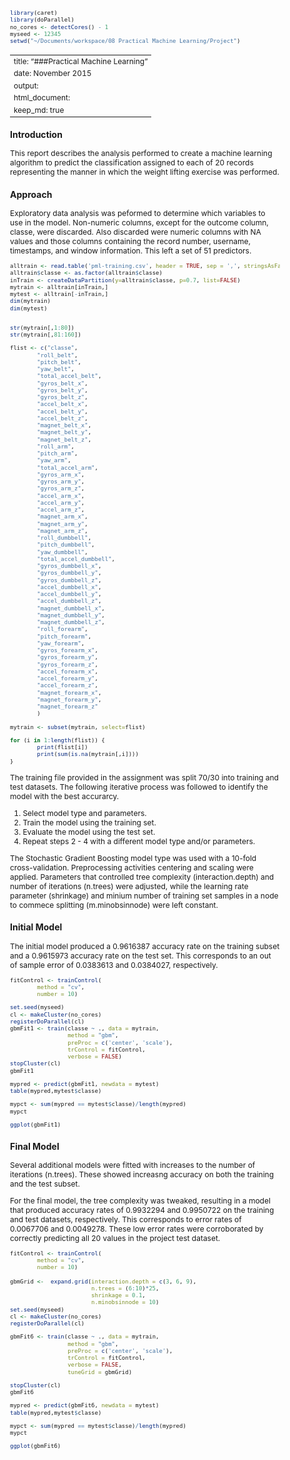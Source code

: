 ```r
library(caret)
library(doParallel)
no_cores <- detectCores() - 1
myseed <- 12345
setwd("~/Documents/workspace/08 Practical Machine Learning/Project")
```

---
title: "###Practical Machine Learning"
date: November 2015
output: 
  html_document:
    keep_md: true
---
<style type="text/css">

body, td {
   font-size: 12px;
}
code.r{
  font-size: 9px;
}
pre {
  font-size: 9px
}
</style>

### Introduction
This report describes the analysis performed to create a machine learning
algorithm to predict the classification assigned to each of 20 records representing
the manner in which the weight lifting exercise was performed.  

### Approach
Exploratory data analysis was peformed to determine which variables to use in the
model.  Non-numeric columns, except for the outcome column, classe, were discarded.
Also discarded were numeric columns with NA values and those columns containing the
record number, username, timestamps, and window information.  This left a set of 51 predictors.

```r
alltrain <- read.table('pml-training.csv', header = TRUE, sep = ',', stringsAsFactors=FALSE)
alltrain$classe <- as.factor(alltrain$classe)
inTrain <- createDataPartition(y=alltrain$classe, p=0.7, list=FALSE)
mytrain <- alltrain[inTrain,]
mytest <- alltrain[-inTrain,]
dim(mytrain)
dim(mytest)


str(mytrain[,1:80])
str(mytrain[,81:160])

flist <- c("classe",
        "roll_belt",
        "pitch_belt",
        "yaw_belt",
        "total_accel_belt",
        "gyros_belt_x",
        "gyros_belt_y",
        "gyros_belt_z",
        "accel_belt_x",
        "accel_belt_y",
        "accel_belt_z",
        "magnet_belt_x",
        "magnet_belt_y",
        "magnet_belt_z",
        "roll_arm",
        "pitch_arm",
        "yaw_arm",
        "total_accel_arm",
        "gyros_arm_x",
        "gyros_arm_y",
        "gyros_arm_z",
        "accel_arm_x",
        "accel_arm_y",
        "accel_arm_z",
        "magnet_arm_x",
        "magnet_arm_y",
        "magnet_arm_z",
        "roll_dumbbell",
        "pitch_dumbbell",
        "yaw_dumbbell",
        "total_accel_dumbbell",
        "gyros_dumbbell_x",
        "gyros_dumbbell_y",
        "gyros_dumbbell_z",
        "accel_dumbbell_x",
        "accel_dumbbell_y",
        "accel_dumbbell_z",
        "magnet_dumbbell_x",
        "magnet_dumbbell_y",
        "magnet_dumbbell_z",
        "roll_forearm",
        "pitch_forearm",
        "yaw_forearm",
        "gyros_forearm_x",
        "gyros_forearm_y",
        "gyros_forearm_z",
        "accel_forearm_x",
        "accel_forearm_y",
        "accel_forearm_z",
        "magnet_forearm_x",
        "magnet_forearm_y",
        "magnet_forearm_z"
        )

mytrain <- subset(mytrain, select=flist)

for (i in 1:length(flist)) {
        print(flist[i])
        print(sum(is.na(mytrain[,i])))
}
```

The training file provided in the assignment was split 70/30 into training and
test datasets. 
The following iterative process was followed to identify the
model with the best accurarcy.

1. Select model type and parameters.
2. Train the model using the training set.
3. Evaluate the model using the test set.
4. Repeat steps 2 - 4 with a different model type and/or parameters.

The Stochastic Gradient Boosting model type was used with a 10-fold
cross-validation.  Preprocessing activities centering and scaling were applied.
Parameters that controlled tree complexity (interaction.depth) and number of 
iterations (n.trees) were adjusted, while the learning rate parameter (shrinkage) 
and minium number of training set samples in a node to commece splitting 
(m.minobsinnode) were left constant.

### Initial Model
The initial model produced a 0.9616387 accuracy rate on the training subset and
a 0.9615973 accuracy rate on the test set.  This corresponds to an out of sample
error of 0.0383613 and 0.0384027, respectively.

```r
fitControl <- trainControl(
        method = "cv",
        number = 10)

set.seed(myseed)
cl <- makeCluster(no_cores)
registerDoParallel(cl)
gbmFit1 <- train(classe ~ ., data = mytrain,
                 method = "gbm",
                 preProc = c('center', 'scale'),
                 trControl = fitControl,
                 verbose = FALSE)
stopCluster(cl)
gbmFit1

mypred <- predict(gbmFit1, newdata = mytest)
table(mypred,mytest$classe)

mypct <- sum(mypred == mytest$classe)/length(mypred)
mypct

ggplot(gbmFit1)
```

### Final Model
Several additional models were fitted with increases to the number of iterations 
(n.trees).  These showed increasng accuracy on both the training and the test
subset.  

For the final model, the tree complexity was tweaked, resulting in a
model that produced accuracy rates of 0.9932294 and 0.9950722 on the training 
and test datasets, respectively.  This corresponds to error rates of 0.0067706 
and 0.0049278.  These low error rates were corroborated by correctly predicting
all 20 values in the project test dataset.

```r
fitControl <- trainControl(
        method = "cv",
        number = 10)
        
gbmGrid <-  expand.grid(interaction.depth = c(3, 6, 9),
                        n.trees = (6:10)*25,
                        shrinkage = 0.1,
                        n.minobsinnode = 10)
set.seed(myseed)
cl <- makeCluster(no_cores)
registerDoParallel(cl)

gbmFit6 <- train(classe ~ ., data = mytrain,
                 method = "gbm",
                 preProc = c('center', 'scale'),
                 trControl = fitControl,
                 verbose = FALSE,
                 tuneGrid = gbmGrid)

stopCluster(cl)
gbmFit6

mypred <- predict(gbmFit6, newdata = mytest)
table(mypred,mytest$classe)

mypct <- sum(mypred == mytest$classe)/length(mypred)
mypct

ggplot(gbmFit6)
```

